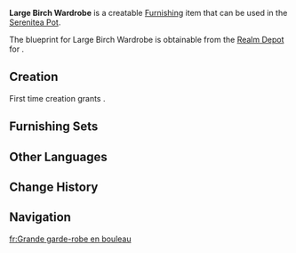 {{Furnishing Infobox
|id             = 361105
|image          = Item Large Birch Wardrobe.png
|category       = Large Furnishing
|subcategory    = Cabinet
|rarity         = 3
|adeptal_energy = 60
|load           = 85
|reduced_load   = 64
|description    = A tall wardrobe made from birch that is quite common in Mondstadt, and which can be counted on contain clothes for all seasons.<br />That said, this spaciousness has come with its own fair share of challenges &mdash; for example, due to various complaints sent by children to [[Grace|Sister Grace]], the [[Church of Favonius]] now sends a deaconess to pray over each cupboard that comes out of the workshop such that it will not contain scary ghosts, stinky boars, or alcoholic fathers drunk out of their gourds.
|blueprint      = [[Realm Depot]]
}}
'''Large Birch Wardrobe''' is a creatable [[Furnishing]] item that can be used in the [[Serenitea Pot]].

The blueprint for Large Birch Wardrobe is obtainable from the [[Realm Depot]] for {{Item|Realm Currency|24|x=160}}.

==Creation==
First time creation grants {{Item|Trust|24|x=60}}.
{{Recipe
|type = Creation
|time = 14h
|Birch Wood = 12
|sort = Birch Wood
}}

==Furnishing Sets==
{{Craft Usage}}

==Other Languages==
{{Other Languages
|default_hidden = 1
|en      = Large Birch Wardrobe
|zhs     = 高大的桦木衣柜
|zhs_rm  = Gāodà de Huàmù Yīguì
|zht     = 高大的樺木衣櫃
|zht_rm  = Gāodà de Huàmù Yīguì
|ja      = 大きな樺の衣装棚
|ja_rm   = Ooki-na Kaba no Ishoudana{{Assumed}}
|ko      = 대형 자작나무 옷장
|ko_rm   = 
|es      = Ropero grande de abedul
|fr      = Grande garde-robe en bouleau
|ru      = Большой гардероб из берёзы
|th      = ตู้เสื้อผ้าไม้เบิร์ชทรงสูง
|th_rm   = 
|vi      = Tủ Áo Gỗ Hoa To
|de      = Großer Kleiderschrank aus Birkenholz
|id      = Lemari Baju Besar Kayu Birch
|pt      = Guarda-Roupa de Vidoeiro Alto
}}

==Change History==
{{Change History|1.5}}

==Navigation==
{{Furnishing Navbox/Interior|Large Furnishing}}

[[fr:Grande garde-robe en bouleau]]
